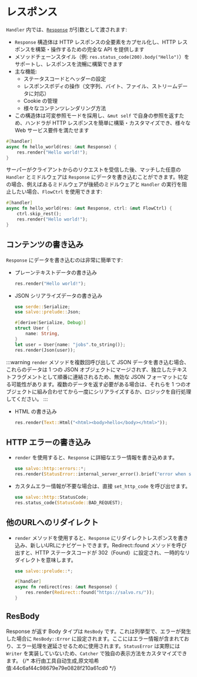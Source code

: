 # レスポンス

`Handler` 内では、[`Response`](https://docs.rs/salvo_core/latest/salvo_core/http/response/struct.Response.html) が引数として渡されます:
* `Response` 構造体は HTTP レスポンスの全要素をカプセル化し、HTTP レスポンスを構築・操作するための完全な API を提供します
* メソッドチェーンスタイル（例: `res.status_code(200).body("Hello")`）をサポートし、レスポンスを流暢に構築できます
* 主な機能:
    * ステータスコードとヘッダーの設定
    * レスポンスボディの操作（文字列、バイト、ファイル、ストリームデータに対応）
    * Cookie の管理
    * 様々なコンテンツレンダリング方法
* この構造体は可変参照モードを採用し、`&mut self` で自身の参照を返すため、ハンドラが HTTP レスポンスを簡単に構築・カスタマイズでき、様々な Web サービス要件を満たせます

```rust
#[handler]
async fn hello_world(res: &mut Response) {
    res.render("Hello world!");
}
```

サーバ゙ーがクライアントからのリクエストを受信した後、マッチした任意の `Handler` とミドルウェアは `Response` にデータを書き込むことができます。特定の場合、例えばあるミドルウェアが後続のミドルウェアと `Handler` の実行を阻止したい場合、`FlowCtrl` を使用できます:

```rust
#[handler]
async fn hello_world(res: &mut Response, ctrl: &mut FlowCtrl) {
    ctrl.skip_rest();
    res.render("Hello world!");
}
```

## コンテンツの書き込み

`Response` にデータを書き込むのは非常に簡単です:

- プレーンテキストデータの書き込み

    ```rust
    res.render("Hello world!");
    ```

- JSON シリアライズデータの書き込み

    ```rust
    use serde::Serialize;
    use salvo::prelude::Json;

    #[derive(Serialize, Debug)]
    struct User {
        name: String,
    }
    let user = User{name: "jobs".to_string()};
    res.render(Json(user));
    ```

:::warning
`render` メソッドを複数回呼び出して JSON データを書き込む場合、これらのデータは 1 つの JSON オブジェクトにマージされず、独立したテキストフラグメントとして順番に連結されるため、無効な JSON フォーマットになる可能性があります。複数のデータを返す必要がある場合は、それらを 1 つのオブジェクトに組み合わせてから一度にシリアライズするか、ロジックを自行処理してください。
:::


- HTML の書き込み
    
    ```rust
    res.render(Text::Html("<html><body>hello</body></html>"));
    ```

## HTTP エラーの書き込み


- `render` を使用すると、`Response` に詳細なエラー情報を書き込めます。

    ```rust
    use salvo::http::errors::*;
    res.render(StatusError::internal_server_error().brief("error when serialize object to json"))
    ```

- カスタムエラー情報が不要な場合は、直接 `set_http_code` を呼び出せます。

    ```rust
    use salvo::http::StatusCode;
    res.status_code(StatusCode::BAD_REQUEST);
    ```

## 他のURLへのリダイレクト
- `render` メソッドを使用すると、`Response` にリダイレクトレスポンスを書き込み、新しいURLにナビゲートできます。Redirect::found メソッドを呼び出すと、HTTP ステータスコードが 302（Found）に設定され、一時的なリダイレクトを意味します。 
    ```rust
    use salvo::prelude::*;

    #[handler]
    async fn redirect(res: &mut Response) {
        res.render(Redirect::found("https://salvo.rs/"));
    }
    ```


## ResBody

Response が返す Body タイプは `ResBody` です。これは列挙型で、エラーが発生した場合に `ResBody::Error` に設定されます。ここにはエラー情報が含まれており、エラー処理を遅延させるために使用されます。`StatusError` は実際には `Writer` を実装していないため、`Catcher` で独自の表示方法をカスタマイズできます。
{/* 本行由工具自动生成,原文哈希值:44c6af44c98679e79e0828f210a61cd0 */}